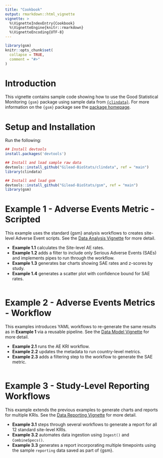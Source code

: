 ```yaml
---
title: "Cookbook"
output: rmarkdown::html_vignette
vignette: >
  %\VignetteIndexEntry{Cookbook}
  %\VignetteEngine{knitr::rmarkdown}
  %\VignetteEncoding{UTF-8}
---
```


```r
library(gsm)
knitr::opts_chunk$set(
  collapse = TRUE,
  comment = "#>"
)
```

# Introduction

This vignette contains sample code showing how to use the Good Statistical Monitoring `{gsm}` package using sample data from [`{clindata}`](https://github.com/Gilead-BioStats/clindata). For more information on the `{gsm}` package see the [package homepage](https://gilead-biostats.github.io/gsm/).

# Setup and Installation

Run the following:

```r
## Install devtools
install.packages('devtools')

## Install and load sample raw data
devtools::install_github("Gilead-BioStats/clindata", ref = "main")
library(clindata)

## Install and load gsm
devtools::install_github("Gilead-BioStats/gsm", ref = "main")
library(gsm)
```

# Example 1 - Adverse Events Metric - Scripted

This example uses the standard {gsm} analysis workflows to creates site-level Adverse Event scripts. See the [Data Analysis Vignette](https://gilead-biostats.github.io/gsm/articles/DataAnalysis.html) for more detail.

- **Example 1.1** calculates the Site-level AE rates.
- **Example 1.2** adds a filter to include only Serious Adverse Events (SAEs) and implements pipes to run through the workflow.
- **Example 1.3** generates bar charts showing SAE rates and z-scores by study.
- **Example 1.4** generates a scatter plot with confidence bound for SAE rates.

```r

```

# Example 2 - Adverse Events Metrics - Workflow

This examples introduces YAML workflows to re-generate the same results as in **Example 1** via a reusable pipeline. See the [Data Model Vignette](https://gilead-biostats.github.io/gsm/articles/DataModel.html) for more detail.

- **Example 2.1** runs the AE KRI workflow.
- **Example 2.2** updates the metadata to run country-level metrics.
- **Example 2.3** adds a filtering step to the workflow to generate the SAE metric.

```r

```

# Example 3 - Study-Level Reporting Workflows 

This example extends the previous examples to generate charts and reports for multiple KRIs. See the [Data Reporting Vignette](https://gilead-biostats.github.io/gsm/articles/DataReporting.html) for more detail.

- **Example 3.1** steps through several workflows to generate a report for all 12 standard site-level KRIs.
- **Example 3.2** automates data ingestion using `Ingest()` and `CombineSpecs()`.
- **Example 3.3** generates a report incorporating multiple timepoints using the sample `reporting` data saved as part of {gsm}.  

```r

```
